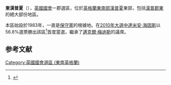 {{NoteTA
|G1=PoliticansUK
|1=zh-hans:达米安·海因斯;zh-tw:達米安·海因斯;zh-hk:夏軒仕
}}
{{Infobox UK constituency main
 |name        = 東漢普夏
 |parliament  = uk
 |map1        = EastHampshire2007
 |map2        = EnglandHampshire
 |map_entity  = [[漢普郡|漢普郡]]
 |map_year    =
 |year        = 1983
 |abolished   =
 |type        = 郡
 |previous    = 
 |next        =
 |electorate  = 72,648 (December 2010)<ref>{{cite web
 |url=http://www.boundarycommissionforengland.org.uk/electoral-figures/electoral-figures.htm 
 |title=Electorate Figures - Boundary Commission for England 
 |date=4 March 2011 
 |work=2011 Electorate Figures 
 |publisher=Boundary Commission for England 
 |accessdate=13 March 2011 
 |deadurl=yes 
 |archiveurl=https://web.archive.org/web/20101106204053/http://www.boundarycommissionforengland.org.uk/electoral-figures/electoral-figures.htm 
 |archivedate=6 November 2010 
 |df= 
}}</ref>
 |mp          = [[夏軒仕|夏軒仕]]
 |party       = [[保守黨_(英國)|保守黨]]
 |region      = 英格蘭
 |county      = [[漢普郡|漢普郡]]
 |european    = 
 |elects_howmany =
}}
'''東漢普夏'''（{{lang-en|East Hampshire}}），[[英國|英國]][[英國國會|國會]]一郡選區，位於[[英格蘭|英格蘭]][[東南英格蘭|東南部]][[漢普夏|漢普夏]]東部，包括[[漢普郡東|漢普郡東]]的絕大部份地區。

本區始設於1983年，一直是[[保守黨_(英國)|保守黨]]的根據地。在[[2010年英國大選|2010年大選中]][[達米安·海因斯|達米安·海因斯]]以56.8%選票勝出該區<ref name="">{{cite news
|publisher=[[英國廣播公司|英國廣播公司]]
|date=2010年5月7日
|title=Election 2010/Constituency/Hampshire East
|url=http://news.bbc.co.uk/1/shared/election2010/results/constituency/b52.stm
|accessdate=2010年9月27日
|archive-date=2017年8月23日
|archive-url=https://web.archive.org/web/20170823063046/http://news.bbc.co.uk/1/shared/election2010/results/constituency/b52.stm
|dead-url=no
}}</ref>首度當選，繼承了[[邁克爾·梅迪斯|邁克爾·梅迪斯]]的議席。

==参考文献==
<div class="references-small">
<references></references>
</div>
{{英國國會選區 (東南英格蘭)}}
{{DEFAULTSORT:Hampshire East}}
[[Category:英國國會選區_(東南英格蘭)|Category:英國國會選區 (東南英格蘭)]]